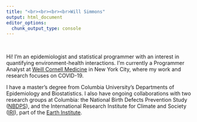 ```yaml
---
title: "<br><br><br><br>Will Simmons"
output: html_document
editor_options: 
  chunk_output_type: console
---
```

<style>
.main-container {
  max-width: 70%;
  margin-left: 15%;
  margin-right: 30%;
}
</style>

<br>

Hi! I'm an epidemiologist and statistical programmer with an interest in quantifying environment-health interactions. I'm currently a Programmer Analyst at [Weill Cornell Medicine](https://weill.cornell.edu/units/biostatistics-and-epidemiology) in New York City, where my work and research focuses on COVID-19.

I have a master's degree from Columbia University's Departments of Epidemiology and Biostatistics. I also have ongoing collaborations with two research groups at Columbia: the National Birth Defects Prevention Study ([NBDPS](https://www.cdc.gov/ncbddd/birthdefects/nbdps.html)), and the International Research Institute for Climate and Society ([IRI](https://iri.columbia.edu/)), part of the [Earth Institute](https://www.earth.columbia.edu).